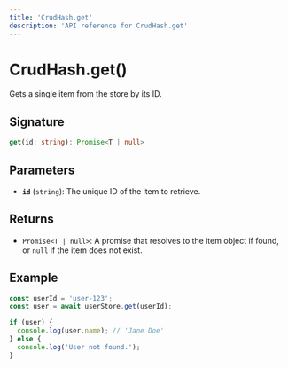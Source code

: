 ```yaml
---
title: 'CrudHash.get'
description: 'API reference for CrudHash.get'
---
```


# CrudHash.get()

Gets a single item from the store by its ID.

## Signature

```ts
get(id: string): Promise<T | null>
```

## Parameters

- **`id`** (`string`): The unique ID of the item to retrieve.

## Returns

- `Promise<T | null>`: A promise that resolves to the item object if found, or `null` if the item does not exist.

## Example

```ts
const userId = 'user-123';
const user = await userStore.get(userId);

if (user) {
  console.log(user.name); // 'Jane Doe'
} else {
  console.log('User not found.');
}
```
